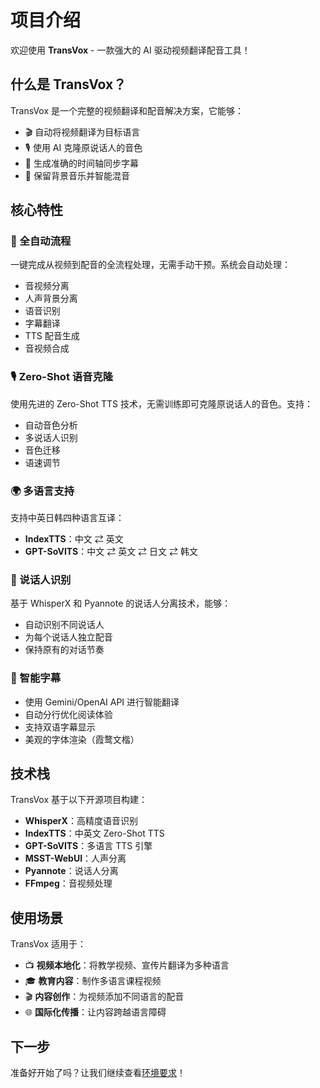# 项目介绍

欢迎使用 **TransVox** - 一款强大的 AI 驱动视频翻译配音工具！

## 什么是 TransVox？

TransVox 是一个完整的视频翻译和配音解决方案，它能够：

- 🎬 自动将视频翻译为目标语言
- 🎙️ 使用 AI 克隆原说话人的音色
- 📝 生成准确的时间轴同步字幕
- 🎵 保留背景音乐并智能混音

## 核心特性

### 🤖 全自动流程
一键完成从视频到配音的全流程处理，无需手动干预。系统会自动处理：
- 音视频分离
- 人声背景分离
- 语音识别
- 字幕翻译
- TTS 配音生成
- 音视频合成

### 🎙️ Zero-Shot 语音克隆
使用先进的 Zero-Shot TTS 技术，无需训练即可克隆原说话人的音色。支持：
- 自动音色分析
- 多说话人识别
- 音色迁移
- 语速调节

### 🌍 多语言支持
支持中英日韩四种语言互译：
- **IndexTTS**：中文 ⇄ 英文
- **GPT-SoVITS**：中文 ⇄ 英文 ⇄ 日文 ⇄ 韩文

### 👥 说话人识别
基于 WhisperX 和 Pyannote 的说话人分离技术，能够：
- 自动识别不同说话人
- 为每个说话人独立配音
- 保持原有的对话节奏

### 📝 智能字幕
- 使用 Gemini/OpenAI API 进行智能翻译
- 自动分行优化阅读体验
- 支持双语字幕显示
- 美观的字体渲染（霞鹜文楷）

## 技术栈

TransVox 基于以下开源项目构建：

- **WhisperX**：高精度语音识别
- **IndexTTS**：中英文 Zero-Shot TTS
- **GPT-SoVITS**：多语言 TTS 引擎
- **MSST-WebUI**：人声分离
- **Pyannote**：说话人分离
- **FFmpeg**：音视频处理

## 使用场景

TransVox 适用于：

- 📺 **视频本地化**：将教学视频、宣传片翻译为多种语言
- 🎓 **教育内容**：制作多语言课程视频
- 🎬 **内容创作**：为视频添加不同语言的配音
- 🌐 **国际化传播**：让内容跨越语言障碍

## 下一步

准备好开始了吗？让我们继续查看[环境要求](/docs/getting-started/requirements)！
